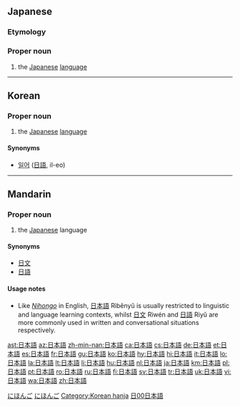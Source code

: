 ==Japanese==
{{ja-kanjitab|日|本|語}}

===Etymology===
{{suffix|日本|語|lang=ja|t2=language|t1=にほん, ''Nihon'', Japan}}

===Proper noun===
{{ja-pos|k|proper|hira=にほんご|rom=nihongo}}

# the [[Japanese]] [[language]]

[[Category:1000 Japanese basic words|にほんご]]
[[Category:ja:Languages|にほんご]]

----

==Korean==

===Proper noun===
{{ko-pos|proper noun|hangeul=일본어|rv=ilbon-eo|hidx=ㅇ일본어}}

# the [[Japanese]] [[language]]

====Synonyms====
* [[일어]] ([[日語]], il-eo)

[[Category:Korean hanja]]

----

==Mandarin==
{{zh-forms|[[日本语]]|[[日本]][[語]]}}

===Proper noun===
{{cmn-proper noun|t|pin=Rìběnyǔ|pint=ri4ben3yu3|tra=日本語|sim=日本语|rs=日00}}

# the [[Japanese]] language

====Synonyms====
* [[日文]]
* [[日語]]

====Usage notes====
* Like ''[[Nihongo]]'' in English, [[日本語]] Rìběnyǔ is usually restricted to linguistic and language learning contexts, whilst [[日文]] Rìwén and [[日語]] Riyǔ are more commonly used in written and conversational situations respectively.

[[Category:zh-tw:Languages|日00日本語]]

[[ast:日本語]]
[[az:日本語]]
[[zh-min-nan:日本語]]
[[ca:日本語]]
[[cs:日本語]]
[[de:日本語]]
[[et:日本語]]
[[es:日本語]]
[[fr:日本語]]
[[gu:日本語]]
[[ko:日本語]]
[[hy:日本語]]
[[hi:日本語]]
[[it:日本語]]
[[lo:日本語]]
[[la:日本語]]
[[lt:日本語]]
[[li:日本語]]
[[hu:日本語]]
[[nl:日本語]]
[[ja:日本語]]
[[km:日本語]]
[[pl:日本語]]
[[pt:日本語]]
[[ro:日本語]]
[[ru:日本語]]
[[fi:日本語]]
[[sv:日本語]]
[[tr:日本語]]
[[uk:日本語]]
[[vi:日本語]]
[[wa:日本語]]
[[zh:日本語]]